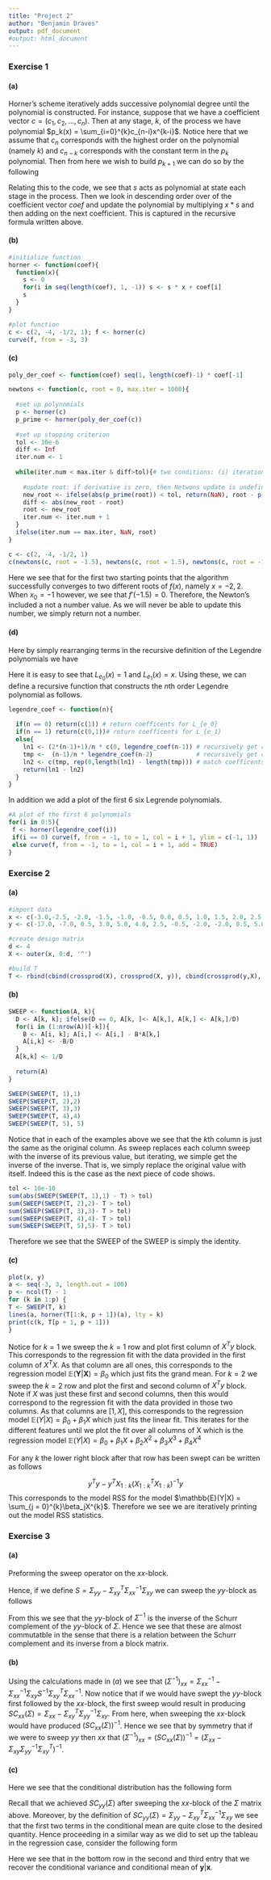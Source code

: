 ```yaml
---
title: "Project 2"
author: "Benjamin Draves"
output: pdf_document
#output: html_document
---
```


### Exercise 1 

#### (a) 
Horner's scheme iteratively adds successive polynomial degree until the polynomial is constructed. For instance, suppose that we have a coefficient vector $c = (c_1, c_2, \ldots, c_n)$. Then at any stage, $k$, of the process we have polynomial $p_k(x) = \sum_{i=0}^{k}c_{n-i}x^{k-i}$. Notice here that we assume that $c_n$ corresponds with the highest order on the polynomial (namely $k$) and $c_{n-k}$ corresponds with the constant term in the $p_k$ polynomial. Then from here we wish to build $p_{k+1}$ we can do so by the following 

\begin{align*}
p_{k+1}(x) = \sum_{i = 0}^{k+1}c_{n-i}x^{(k+1)-i} = c_{n-(k+1)} + x\sum_{i=0}^{k}c_{n-i}x^{k-i} = c_{n-(k+1)} + xp_{k}(x)
\end{align*}
Relating this to the code, we see that $s$ acts as polynomial at state each stage in the process. Then we look in descending order over of the coefficient vector $coef$ and update the polynomial by multiplying $x*s$ and then adding on the next coefficient. This is captured in the recursive formula written above. 

#### (b)

```r
#initialize function
horner <- function(coef){
  function(x){
    s <- 0
    for(i in seq(length(coef), 1, -1)) s <- s * x + coef[i]
    s
  }
}

#plot function
c <- c(2, -4, -1/2, 1); f <- horner(c)
curve(f, from = -3, 3)
```

#### (c)

```r

poly_der_coef <- function(coef) seq(1, length(coef)-1) * coef[-1]

newtons <- function(c, root = 0, max.iter = 1000){
  
  #set up polynomials
  p <- horner(c)
  p_prime <- horner(poly_der_coef(c))
  
  #set up stopping criterion
  tol <- 10e-6
  diff <- Inf
  iter.num <- 1
  
  while(iter.num < max.iter & diff>tol){# two conditions: (i) iteration limit (ii) convergence criterion
    
    #update root: if derivative is zero, then Netwons update is undefined, return Nan, else use the Newtons update
    new_root <- ifelse(abs(p_prime(root)) < tol, return(NaN), root - p(root)/p_prime(root)) 
    diff <- abs(new_root - root) 
    root <- new_root 
    iter.num <- iter.num + 1
  }
  ifelse(iter.num == max.iter, NaN, root)
}

c <- c(2, -4, -1/2, 1)
c(newtons(c, root = -1.5), newtons(c, root = 1.5), newtons(c, root = -1))

```
Here we see that for the first two starting points that the algorithm successfully converges to two different roots of $f(x)$, namely $x = -2,2$. When $x_0 = -1$ however, we see that $f'(-1.5) = 0$. Therefore, the Newton's included a not a number value. As we will never be able to update this number, we simply return not a number.

#### (d)
Here by simply rearranging terms in the recursive definition of the Legendre polynomials we have 

\begin{align*}
L_{e_n}(x) = \frac{2(n-1)+1}{n}L_{e_{n-1}}(x) - \frac{n-1}{n}L_{e_{n-2}}(x)
\end{align*}
Here it is easy to see that $L_{e_0}(x) = 1$ and $L_{e_1}(x) = x$. Using these, we can define a recursive function that constructs the $n$th order Legendre polynomial as follows. 


```r
legendre_coef <- function(n){
  
  if(n == 0) return(c(1)) # return coefficents for L_{e_0}
  if(n == 1) return(c(0,1))# return coefficents for L_{e_1}
  else{
    ln1 <- (2*(n-1)+1)/n * c(0, legendre_coef(n-1)) # recursively get coefficents for L_{n-1}
    tmp <-  (n-1)/n * legendre_coef(n-2)            # recursively get coefficents for L_{n-2}
    ln2 <- c(tmp, rep(0,length(ln1) - length(tmp))) # match coefficents lengths 
    return(ln1 - ln2)
  }
}
```

In addition we add a plot of the first 6 six Legrende polynomials. 

```r
#A plot of the first 6 polynomials
for(i in 0:5){
 f <- horner(legendre_coef(i))
 if(i == 0) curve(f, from = -1, to = 1, col = i + 1, ylim = c(-1, 1))
 else curve(f, from = -1, to = 1, col = i + 1, add = TRUE)
} 
```


### Exercise 2 

#### (a) 

```r
#import data 
x <- c(-3.0,-2.5, -2.0, -1.5, -1.0, -0.5, 0.0, 0.5, 1.0, 1.5, 2.0, 2.5, 3.0)
y <- c(-17.0, -7.0, 0.5, 3.0, 5.0, 4.0, 2.5, -0.5, -2.0, -2.0, 0.5, 5.0, 12.0)

#create design matrix
d <- 4
X <- outer(x, 0:d, '^')

#build T 
T <- rbind(cbind(crossprod(X), crossprod(X, y)), cbind(crossprod(y,X), crossprod(y)))
```

#### (b)

```r
SWEEP <- function(A, k){
  D <- A[k, k]; ifelse(D == 0, A[k, ]<- A[k,], A[k,] <- A[k,]/D)
  for(i in (1:nrow(A))[-k]){
    B <- A[i, k]; A[i,] <- A[i,] - B*A[k,]
    A[i,k] <- -B/D
  }
  A[k,k] <- 1/D
  
  return(A)
}

SWEEP(SWEEP(T, 1),1)
SWEEP(SWEEP(T, 2),2)
SWEEP(SWEEP(T, 3),3)
SWEEP(SWEEP(T, 4),4)
SWEEP(SWEEP(T, 5), 5)

```
Notice that in each of the examples above we see that the $k$th column is just the same as the original column. As sweep replaces each column sweep with the inverse of its previous value, but iterating, we simple get the inverse of the inverse. That is, we simply replace the original value with itself. Indeed this is the case as the next piece of code shows. 

```r
tol <- 10e-10
sum(abs(SWEEP(SWEEP(T, 1),1) - T) > tol)
sum(SWEEP(SWEEP(T, 2),2)- T > tol)
sum(SWEEP(SWEEP(T, 3),3)- T > tol)
sum(SWEEP(SWEEP(T, 4),4)- T > tol)
sum(SWEEP(SWEEP(T, 5),5)- T > tol)
```
Therefore we see that the SWEEP of the SWEEP is simply the identity. 

#### (c)

```r
plot(x, y)
a <- seq(-3, 3, length.out = 100)
p <- ncol(T) - 1
for (k in 1:p) {
T <- SWEEP(T, k)
lines(a, horner(T[1:k, p + 1])(a), lty = k)
print(c(k, T[p + 1, p + 1]))
}
```
Notice for $k = 1$ we sweep the $k = 1$ row and plot first column of $X^Ty$ block. This corresponds to the regression fit with the data provided in the first column of $X^TX$. As that column are all ones, this corresponds to the regression model $\mathbb{E}(\mathbf{Y}|\mathbf{X}) = \beta_0$ which just fits the grand mean. For $k = 2$ we sweep the $k = 2$ row and plot the first and second column of $X^Ty$ block. Note if $X$ was just these first and second columns, then this would correspond to the regression fit with the data provided in those two columns. As that columns are $[1, X]$, this corresponds to the regression model $\mathbb{E}(Y|X) =  \beta_0 + \beta_1X$ which just fits the linear fit. This iterates for the different features until we plot the fit over all columns of X which is the regression model $\mathbb{E}(Y|X) =  \beta_0 + \beta_1X + \beta_2X^2 + \beta_3X^3 + \beta_4X^4$

For any $k$ the lower right block after that row has been swept can be written as follows

$$y^Ty - y^TX_{1:k}(X_{1:k}^TX_{1:k})^{-1}y$$
This corresponds to the model RSS for the model $\mathbb{E}(Y|X) = \sum_{j = 0}^{k}\beta_jX^{k}$. Therefore we see we are iteratively printing out the model RSS statistics. 



### Exercise 3 

#### (a)
Preforming the sweep operator on the $xx$-block. 

\begin{align*}
\Sigma &= \begin{bmatrix}
\Sigma_{xx} & \Sigma_{xy}\\
\Sigma_{xy}^T & \Sigma_{yy}
\end{bmatrix} \longrightarrow \begin{bmatrix}
\Sigma_{xx}^{-1}\Sigma_{xx} & \Sigma_{xx}^{-1}\Sigma_{xy}\\
\Sigma_{xy}^T -\Sigma_{xy}^T\Sigma_{xx}^{-1}\Sigma_{xx}  & \Sigma_{yy} - \Sigma_{xy}^T\Sigma_{xx}^{-1}\Sigma_{xy}
\end{bmatrix}\\
&\longrightarrow
\begin{bmatrix}
I & \Sigma_{xx}^{-1}\Sigma_{xy}\\
0  & \Sigma_{yy} - \Sigma_{xy}^T\Sigma_{xx}^{-1}\Sigma_{xy}
\end{bmatrix}\longrightarrow \begin{bmatrix}
\Sigma_{xx}^{-1} & \Sigma_{xx}^{-1}\Sigma_{xy}\\
-\Sigma_{xy}^T\Sigma_{xx}^{-1}  & \Sigma_{yy} - \Sigma_{xy}^T\Sigma_{xx}^{-1}\Sigma_{xy}
\end{bmatrix}
\end{align*}
Hence, if we define $S = \Sigma_{yy}-\Sigma_{xy}^T\Sigma_{xx}^{-1}\Sigma_{xy}$ we can sweep the $yy$-block as follows 

\begin{align*}
\begin{bmatrix}
\Sigma_{xx}^{-1} & \Sigma_{xx}^{-1}\Sigma_{xy}\\
-\Sigma_{xy}^T\Sigma_{xx}^{-1}  & S
\end{bmatrix} \longrightarrow \begin{bmatrix}
\Sigma_{xx}^{-1} - \Sigma_{xx}^{-1}\Sigma_{xy}S^{-1}\Sigma_{xy}^{T}\Sigma_{xx}^{-1} &  0\\
-S^{-1}\Sigma_{xy}^T\Sigma_{xx}^{-1}  & I
\end{bmatrix}\longrightarrow \begin{bmatrix}
\Sigma_{xx}^{-1} - \Sigma_{xx}^{-1}\Sigma_{xy}S^{-1}\Sigma_{xy}^{T}\Sigma_{xx}^{-1}  &  \Sigma_{xx}^{-1}\Sigma_{xy}S^{-1}\\
-S^{-1}\Sigma_{xy}^T\Sigma_{xx}^{-1}  & S^{-1}
\end{bmatrix}
\end{align*}
From this we see that the $yy$-block of $\Sigma^{-1}$ is the inverse of the Schurr complement of the $yy$-block of $\Sigma$. Hence we see that these are almost commutatble in the sense that there is a relation between the Schurr complement and its inverse from a block matrix.   

#### (b)

Using the calculations made in $(a)$ we see that $(\Sigma^{-1})_{xx} = \Sigma_{xx}^{-1} - \Sigma_{xx}^{-1}\Sigma_{xy}S^{-1}\Sigma_{xy}^{T}\Sigma_{xx}^{-1}$. Now notice that if we would have swept the $yy$-block first followed by the $xx$-block, the first sweep would result in producing $SC_{xx}(\Sigma) = \Sigma_{xx} - \Sigma_{xy}^T\Sigma_{yy}^{-1}\Sigma_{xy}$. From here, when sweeping the $xx$-block would have produced $(SC_{xx}(\Sigma))^{-1}$. Hence we see that by symmetry that if we were to sweep $yy$ then $xx$ that $(\Sigma^{-1})_{xx} = (SC_{xx}(\Sigma))^{-1}= (\Sigma_{xx} - \Sigma_{xy}\Sigma_{yy}^{-1}\Sigma_{xy}^T)^{-1}$. 

#### (c)

Here we see that the conditional distribution has the following form 

\begin{align*}
\mathbf{y}|\mathbf{x}\sim N(\mu_y + \Sigma_{xy}^T\Sigma_{xx}^{-1}(\mathbf{x}-\mu_x), SC_{yy}(\Sigma))
\end{align*}
Recall that we achieved $SC_{yy}(\Sigma)$ after sweeping the $xx$-block of the $\Sigma$ matrix above. Moreover, by the definition of $SC_{yy}(\Sigma) = \Sigma_{yy} - \Sigma_{xy}^T\Sigma_{xx}^{-1}\Sigma_{xy}$ we see that the first two terms in the conditional mean are quite close to the desired quantity. Hence proceeding in a similar way as we did to set up the tableau in the regression case, consider the following form

\begin{align*}
\begin{bmatrix}
\Sigma_{xx} & \Sigma_{xy} &  \mu_x-\mathbf{x}\\ 
\Sigma_{xy}^T & \Sigma_{yy} & \mu_y
\end{bmatrix}&\longrightarrow
\begin{bmatrix}
I & \Sigma_{xx}^{-1}\Sigma_{xy} &  \Sigma_{xx}^{-1}(\mu_x-\mathbf{x})\\ 
0 & \Sigma_{yy} - \Sigma_{xy}^T\Sigma_{xx}^{-1}\Sigma_{xy} & \mu_y - \Sigma_{xy}^T\Sigma_{xx}^{-1}(\mu_x - \mathbb{x})
\end{bmatrix}\\
&\longrightarrow
\begin{bmatrix}
\Sigma_{xx}^{-1} & \Sigma_{xx}^{-1}\Sigma_{xy} &  \Sigma_{xx}^{-1}(\mu_x-\mathbf{x})\\ 
-\Sigma_{xy}^T\Sigma_{xx}^{-1} & \Sigma_{yy} - \Sigma_{xy}^T\Sigma_{xx}^{-1}\Sigma_{xy} & \mu_y + \Sigma_{xy}^T\Sigma_{xx}^{-1}(\mathbf{x}-\mu_x)
\end{bmatrix}\\
&= 
\begin{bmatrix}
\Sigma_{xx}^{-1} & \Sigma_{xx}^{-1}\Sigma_{xy} &  \Sigma_{xx}^{-1}(\mu_x-\mathbf{x})\\ 
-\Sigma_{xy}^T\Sigma_{xx}^{-1} & \text{Var}(\mathbf{y}|\mathbf{x}) & \mathbb{E}(\mathbf{y}|\mathbf{x})
\end{bmatrix}\\
\end{align*}

Here we see that in the bottom row in the second and third entry that we recover the conditional variance and conditional mean of $\mathbf{y}|\mathbf{x}$. 




